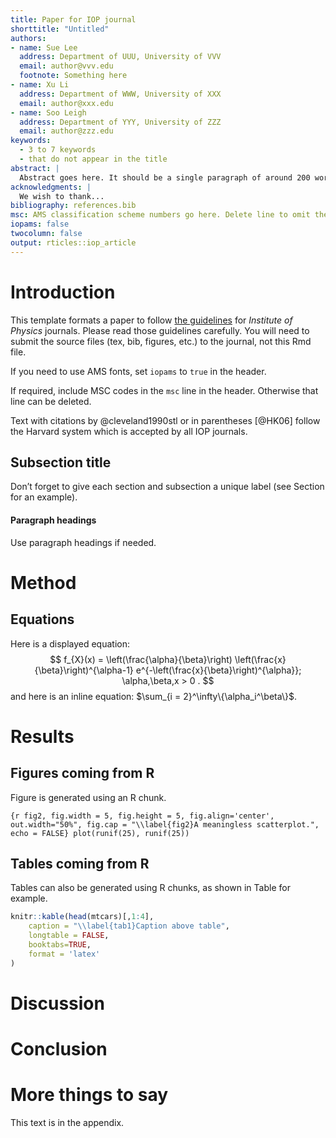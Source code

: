 ```yaml
---
title: Paper for IOP journal
shorttitle: "Untitled"
authors:
- name: Sue Lee
  address: Department of UUU, University of VVV
  email: author@vvv.edu
  footnote: Something here
- name: Xu Li
  address: Department of WWW, University of XXX
  email: author@xxx.edu
- name: Soo Leigh
  address: Department of YYY, University of ZZZ
  email: author@zzz.edu
keywords:
  - 3 to 7 keywords
  - that do not appear in the title
abstract: |
  Abstract goes here. It should be a single paragraph of around 200 words.
acknowledgments: |
  We wish to thank...
bibliography: references.bib
msc: AMS classification scheme numbers go here. Delete line to omit them.
iopams: false
twocolumn: false
output: rticles::iop_article
---
```



# Introduction {#sec:1}

This template formats a paper to follow [the guidelines](https://publishingsupport.iopscience.iop.org/questions/latex-template/) for *Institute of Physics* journals. Please read those guidelines carefully. You will need to submit the source files (tex, bib, figures, etc.) to the journal, not this Rmd file. 

If you need to use AMS fonts, set `iopams` to `true` in the header.

If required, include MSC codes in the `msc` line in the header. Otherwise that line can be deleted.

Text with citations by @cleveland1990stl or in parentheses [@HK06] follow the Harvard system which is accepted by all IOP journals.

## Subsection title {#sec:2}

Don't forget to give each section
and subsection a unique label (see Section \ref{sec:1} for an example).

#### Paragraph headings

Use paragraph headings if needed.


# Method

## Equations

Here is a displayed equation:
$$ 
  f_{X}(x) = \left(\frac{\alpha}{\beta}\right)
  \left(\frac{x}{\beta}\right)^{\alpha-1}
  e^{-\left(\frac{x}{\beta}\right)^{\alpha}}; 
  \alpha,\beta,x > 0 .
$$
and here is an inline equation: $\sum_{i = 2}^\infty\{\alpha_i^\beta\}$.


# Results

## Figures coming from R

Figure \ref{fig2} is generated using an R chunk.

```{r fig2, fig.width = 5, fig.height = 5, fig.align='center', out.width="50%", fig.cap = "\\label{fig2}A meaningless scatterplot.", echo = FALSE}
plot(runif(25), runif(25))
```

## Tables coming from R

Tables can also be generated using R chunks, as shown in Table \ref{tab1} for example.

```r
knitr::kable(head(mtcars)[,1:4], 
    caption = "\\label{tab1}Caption above table",
    longtable = FALSE,
    booktabs=TRUE,
    format = 'latex'
)
```

# Discussion


# Conclusion

\appendix

# More things to say

This text is in the appendix.

